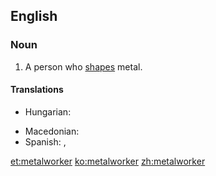 ==English==

===Noun===
{{en-noun}}

# A person who [[shape]]s metal.

====Translations====
{{trans-top|a person who shapes metal}}
* Hungarian: {{t+|hu|kohász}}
{{trans-mid}}
* Macedonian: {{t|mk|металец|m|tr=metálec}}
* Spanish: {{t|es|metalista|m}}, {{t|es|obrero metalúrgico|m}}
{{trans-bottom}}

[[et:metalworker]]
[[ko:metalworker]]
[[zh:metalworker]]